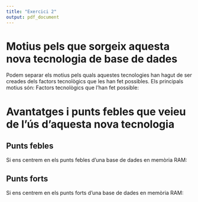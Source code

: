 ```yaml
---
title: "Exercici 2"
output: pdf_document
---
```

# Motius pels que sorgeix aquesta nova tecnologia de base de dades

Podem separar els motius pels quals aquestes tecnologies han hagut de ser creades dels factors tecnològics que les han fet possibles. Els principals motius són:
\begin{enumerate}
\item \textbf{Temps de resposta més curts.} Les noves aplicacions requereixen de uns temps de resposta més curts. Ja no és suficient amb proporcionar la resposta correcta. Aquesta s'ha de retornar en el menor temps posible. Qualsevol temps afegit perjudica de forma directa al negoci. Les tecnologies de bases de dades tradicionals són molt fiables però relativament lentes. Un bon exemple és el de Netflix: té milers de versions de cada vídeo distribuides a diferents datacenters per tal de proporcionar el vídeo més adequat de la forma més ràpida possible. Una base de dades en memòria va un pas més enllà i elimina el delay introduït per l'accés a disc.
\item \textbf{Tractament de gran quantitat de dades.} Les aplicacions tradicionals tractaven amb un nombre limitat de dades. Els nous dispositius (per exemple el mòvil) generen dades en ordres de magnitut molt superiors\footnote{Molt interesant el recopilatori de dades que mostra na Paloma Llaneza a Datanomics https://www.planetadelibros.com/libro-datanomics/289284}.  Com a exemple: Youtube reproduex mil millions d'hores de vídeo cada dia\footnote{https://www.xataka.com/streaming/la-compleja-infraestructura-detras-de-netflix-que-pasa-cuando-le-das-al-play}; Netflix, cada setmana. Netflix té més de 110 millions de clients. Ja no és necessari pensar en gegants tecnològics: avui dia un partit de fútbol normal genera més de 8GB de dades\footnote{https://www.xataka.com/empresas-y-economia/asi-tecnologia-detras-liga-futbol-ia-para-predecir-mejores-horarios-var-datos-iguales-para-todos-equipos}. Tractar aquest volum de dades amb una base de dades en memòria és molt més eficient, inclús si es comprimeix la informació.
\item \textbf{Inteligència de negoci.} La gran quantitat de dades fa que tinguem la possibilitat de conèixer millor als nostres clients o usuaris. Per fer això, no només és necessari poder tractar una gran quantitat de dades, sinó també fer-ho de la forma més ràpida possible. El producte personalitzat és el present i el futur. Un exemple és com Netflix adapta el seu producte a cada client\footnote{https://www.20minutos.es/noticia/3533237/0/algoritmo-netflix-manipula-veas-series-peliculas/}. Les bases de dades en memòria poden fer aquesta feina d'una forma molt més eficient. 
\end{enumerate}

Factors tecnològics que l'han fet possible:
\begin{enumerate}
\item \textbf{Abaratiment de les memòries RAM.} La Llei de Moore\footnote{https://es.wikipedia.org/wiki/Ley\_de\_Moore} no aplica només al nombre de transistors per CPU. La podem aplicar tant a la capacitat RAM com al seu abaratiment. Un exemple és com les memòries SSD estan baixant de preu\footnote{https://www.minitool.com/news/ssd-prices-fall.html}. Això fa que el que era impensable fa 10 anys (tenir una base de dades enterament en memòria) avui sigui una realitat.
\item \textbf{Creació de datacenters (cloud) que permeten tenir una estructura adequada des del primer moment.} Alguns gegants tecnològics (Amazon, Google, Microsoft, etc.) han creat una sèrie de datacenters per donar suport al seu negoci. No només això: han desenvolupat les tecnologies necessàries per tal de tractar la seva immensa quantitat de dades. Com a part del seu negoci han obert aquestes plataformes a tercers. Un exemple pot ser l'UOC, que utilitza gmail com a servidor de correu electrònic. Així doncs, qualsevol empresa que ho pugui pagar pot tenir aquesta infraestructura a la seva disposició. És un gran pas: ja no és necessari adquirir servidors, plataformar-los, comprar llicències per separat, crear estructures de rollback o de tractament de desastres, polítiques de xifrat, etc.
\item \textbf{Memòries RAM no volàtils (NVRAM).} Ja es poden utilitzar com a "discs durs", incrementat dramàticament la velocitat d'accés a les dades. 
\item \textbf{Bases de dades en columnes.} Les bases de dades columnars permeten reduïr el volum de dades de forma dramàtica. Els algorismes de compressió són molt més efectius a l'haber de tractar amb tipus de dades homogenis. A més, redueixen tant l'espai com el temps necessaris per a gestionar les dades.
\end{enumerate}

# Avantatges i punts febles que veieu de l'ús d'aquesta nova tecnologia

## Punts febles

Si ens centrem en els punts febles d'una base de dades en memòria RAM:
\begin{enumerate}
\item \textbf{Les dades són volàtils.} S'ha d'implementar qualque estratègia de persistència per tal de poder recuperar-les en cas de desastre.
\item \textbf{Stack overflow.} Si s'intenta fer servir més memòria de la disponible, falla. S'ha d'implementar qualque sistema de control i escalat. 
\item \textbf{Gestionar les estructures de memòria.} Pot ser necessari optimitzar l'utilització de la pila de memòria (registres, caché, RAM, etc.) per tal d'evitar tenir un rendiment pobre. 
\item \textbf{El preu és molt més elevat.} Evidentment, la memòria RAM és encara molt més cara.
\item \textbf{S'ha d'adaptar al nostre model de negoci.} Moltes aplicacions no han de menester aquestes velocitats tan elevades. Fer servir aquesta tecnología en lloc d'altres amb més rodatge i menor preu només ens pot ficar en problemes.
\end{enumerate}

## Punts forts
Si ens centrem en els punts forts d'una base de dades en memòria RAM:
\begin{enumerate}
\item \textbf{És molt més ràpida.} Recordem que un accés a memòria RAM pot ser 1.000 vegades més ràpid que un accés a disc\footnote{https://www.youtube.com/watch?v=JqzttF3rMjk}.
\item \textbf{Ocupa molt menys espai.} La marca produïda per les dades és molt menor. Tampoc és necessari, per exemple, mantenir un segment de REDO. No s'ha de fer res per tal de garantir la consistència disc-memòria.
\item \textbf{Permet OLAP i OLTP a una única plataforma,} evitant haber de crear la infraestructura per a tenir la informació de l'OLAP actualitzada.
\item \textbf{ACID.} HANA, per exemple, garanteix l'atomicitat de les operacions, la seva consistència, el seu aïllament i la seva persistència.
\item \textbf{Són modernes i ja estan dissenyades per al tractament de dades.} Me crida molt l'atenció que HANA (per exemple) ja tingui un motor d'R incorporat. Ja no és necessari crear un dataset a partir de la base de dades. La pròpia base de dades és el dataset.
\end{enumerate}
